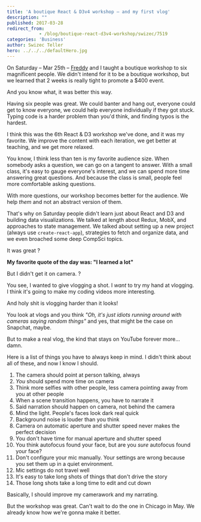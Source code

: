 ```yaml
---
title: 'A boutique React & D3v4 workshop – and my first vlog'
description: ""
published: 2017-03-28
redirect_from: 
            - /blog/boutique-react-d3v4-workshop/swizec/7519
categories: 'Business'
author: Swizec Teller
hero: ../../../defaultHero.jpg
---
```

On Saturday – Mar 25th – [Freddy](https://twitter.com/frangel85) and I taught a boutique workshop to six magnificent people. We didn't intend for it to be a boutique workshop, but we learned that 2 weeks is really tight to promote a $400 event.



And you know what, it was better this way.



Having six people was great. We could banter and hang out, everyone could get to know everyone, we could help everyone individually if they got stuck. Typing code is a harder problem than you'd think, and finding typos is the hardest.



I think this was the 6th React & D3 workshop we've done, and it was my favorite. We improve the content with each iteration, we get better at teaching, and we get more relaxed.



You know, I think less than ten is my favorite audience size. When somebody asks a question, we can go on a tangent to answer. With a small class, it's easy to gauge everyone's interest, and we can spend more time answering great questions. And because the class is small, people feel more comfortable asking questions.



With more questions, our workshop becomes better for the audience. We help _them_ and not an abstract version of them.



That's why on Saturday people didn't learn just about React and D3 and building data visualizations. We talked at length about Redux, MobX, and approaches to state management. We talked about setting up a new project (always use `create-react-app`), strategies to fetch and organize data, and we even broached some deep CompSci topics.



It was great ?



**My favorite quote of the day was: "I learned a lot"**



But I didn't get it on camera. ?



You see, I wanted to give vlogging a shot. I _want_ to try my hand at vlogging. I think it's going to make my coding videos more interesting.



And holy shit is vlogging harder than it looks!



You look at vlogs and you think _"Oh, it's just idiots running around with cameras saying random things"_ and yes, that might be the case on Snapchat, maybe.



But to make a real vlog, the kind that stays on YouTube forever more… damn.



Here is a list of things you have to always keep in mind. I didn't think about all of these, and now I know I should.



1. The camera should point at person talking, always
2. _You_ should spend more time on camera
3. Think more selfies with other people, less camera pointing away from you at other people
4. When a scene transition happens, you have to narrate it
5. Said narration should happen on camera, not behind the camera
6. Mind the light. People's faces look dark real quick
7. Background noise is louder than you think
8. Camera on automatic aperture and shutter speed never makes the perfect decision
9. You don't have time for manual aperture and shutter speed
10. You think autofocus found your face, but are you _sure_ autofocus found your face?
11. Don't configure your mic manually. Your settings are wrong because you set them up in a quiet environment.
12. Mic settings do not travel well
13. It's easy to take long shots of things that don't drive the story
14. Those long shots take a long time to edit and cut down



Basically, I should improve my camerawork and my narrating.



But the workshop was great. Can't wait to do the one in Chicago in May. We already know how we're gonna make it better.